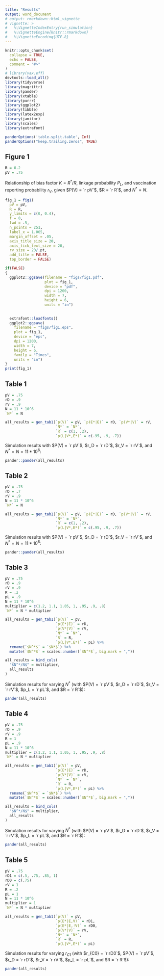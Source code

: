 ```yaml
---
title: "Results"
output: word_document
# output: rmarkdown::html_vignette
# vignette: >
#   %\VignetteIndexEntry{run_simulation}
#   %\VignetteEngine{knitr::rmarkdown}
#   %\VignetteEncoding{UTF-8}
---
```


```r
knitr::opts_chunk$set(
  collapse = TRUE,
  echo = FALSE,
  comment = "#>"
)
# library(vax.eff)
devtools::load_all()
library(tidyverse)
library(magrittr)
library(pander)
library(xtable)
library(purrr)
library(ggplot2)
library(tibble)
library(latex2exp)
library(janitor)
library(scales)
library(extrafont)

panderOptions('table.split.table', Inf)
panderOptions("keep.trailing.zeros", TRUE)
```

## Figure 1

```r
R = 0.2
pV = .75

```

Relationship of bias factor $K = R^*/R$, linkage probability $P_L$, and vaccination reporting probability $r_V$,
given $P(V) = `r pV`$, $R = `r R`$, and $N^* = N$.

```r

fig_1 = fig1(
  pV = pV,
  R = R,
  y_limits = c(0, 0.4),
  f = 0,
  lwd = .5,
  n_points = 251,
  label_x = 1.065,
  margin_offset = .05,
  axis_title_size = 20,
  axis_tick_text_size = 20,
  rv_size = 20/.pt,
  add_title = FALSE,
  top_border = FALSE)

if(FALSE)
{
  ggplot2::ggsave(filename = "figs/fig1.pdf", 
                  plot = fig_1, 
                  device = "pdf", 
                  dpi = 1200, 
                  width = 7, 
                  height = 6,
                  units = "in")
  
  
  extrafont::loadfonts()  
  ggplot2::ggsave(
    filename = "figs/fig1.eps", 
    plot = fig_1, 
    device = "eps", 
    dpi = 1200, 
    width = 7, 
    height = 6,
    family = "Times",
    units = "in")
}
print(fig_1)
```


## Table 1

```r

pV = .75
rD = .9
rV = .9
N = 11 * 10^6
`N*` = N

all_results = gen_tab1(`p(V)` = pV, `p(E*|E)` = rD, `p(V*|V)` = rV, 
                       `N*` = `N*`,
                       `R` = c(1, .2),
                       `p(L|V*,E*)` = c(.95, .9, .7))

```

Simulation results with $P(V) = `r pV`$, $r_D = `r rD`$, $r_V = `r rV`$, and $N^* = N = 11 * 10^6$:

```r

pander::pander(all_results)

```


## Table 2

```r

pV = .75
rD = .7
rV = .9
N = 11 * 10^6
`N*` = N

all_results = gen_tab1(`p(V)` = pV, `p(E*|E)` = rD, `p(V*|V)` = rV, 
                       `N*` = `N*`,
                       `R` = c(1, .2),
                       `p(L|V*,E*)` = c(.95, .9, .7))
```

Simulation results with $P(V) = `r pV`$, $r_D = `r rD`$, $r_V = `r rV`$, and $N^* = N = 11 * 10^6$:

```r
pander::pander(all_results)
```


## Table 3

```r

pV = .75
rD = .9
rV = .9
R = .2
pL = .9
N = 11 * 10^6
multiplier = c(1.2, 1.1, 1.05, 1, .95, .9, .8)
`N*` = N * multiplier

all_results = gen_tab1(`p(V)` = pV, 
                       `p(E*|E)` = rD, 
                       `p(V*|V)` = rV, 
                       `N*` = `N*`,
                       `R` = R,
                       `p(L|V*,E*)` = pL) %>%
  rename(`$N^*$` = `$N*$`) %>%
  mutate(`$N^*$` = scales::number(`$N^*$`, big.mark = ","))

all_results = bind_cols(
  "$N^*/N$" = multiplier,
  all_results
)

```

Simulation results for varying $N^*$ (with $P(V) = `r pV`$, $r_D = `r rD`$, $r_V = `r rV`$, $p_L = `r pL`$, and $R = `r R`$):

```r
pander(all_results)
```

## Table 4

```r

pV = .75
rD = .9
rV = .9
R = 1
pL = .9
N = 11 * 10^6
multiplier = c(1.2, 1.1, 1.05, 1, .95, .9, .8)
`N*` = N * multiplier

all_results = gen_tab1(`p(V)` = pV, 
                       `p(E*|E)` = rD, 
                       `p(V*|V)` = rV, 
                       `N*` = `N*`,
                       `R` = R,
                       `p(L|V*,E*)` = pL) %>%
  rename(`$N^*$` = `$N*$`) %>%
  mutate(`$N^*$` = scales::number(`$N^*$`, big.mark = ","))

all_results = bind_cols(
  "$N^*/N$" = multiplier,
  all_results
)

```

Simulation results for varying $N^*$ (with $P(V) = `r pV`$, $r_D = `r rD`$, $r_V = `r rV`$, $p_L = `r pL`$, and $R = `r R`$):

```r
pander(all_results)
```



## Table 5

```r

pV = .75
rD1 = c(.5, .75, .85, 1)
rD0 = c(.75)
rV = 1
R = .2
pL = 1
N = 11 * 10^6
multiplier = 1
`N*` = N * multiplier

all_results = gen_tab1(`p(V)` = pV, 
                       `p(E*|E,V)` = rD1, 
                       `p(E*|E,!V)` = rD0, 
                       `p(V*|V)` = rV, 
                       `N*` = `N*`,
                       `R` = R,
                       `p(L|V*,E*)` = pL)

```

Simulation results for varying $r_{C1}$ (with $r_{C0} = `r rD0`$, $P(V) = `r pV`$, $r_D = `r rD`$, $r_V = `r rV`$, $p_L = `r pL`$, and $R = `r R`$):

```r
pander(all_results)
```
